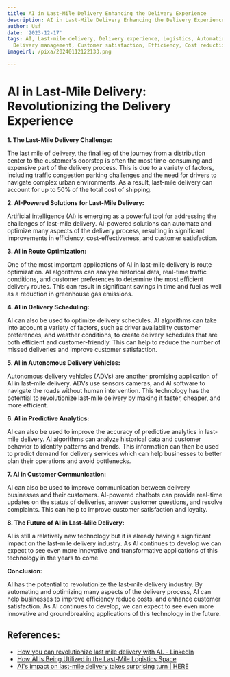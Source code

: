 ```yaml
---
title: AI in Last-Mile Delivery Enhancing the Delivery Experience
description: AI in Last-Mile Delivery Enhancing the Delivery Experience
author: Usf
date: '2023-12-17'
tags: AI, Last-mile delivery, Delivery experience, Logistics, Automation, Route optimization,
  Delivery management, Customer satisfaction, Efficiency, Cost reduction, Sustainability
imageUrl: /pixa/20240112122133.png

---
```

# AI in Last-Mile Delivery: Revolutionizing the Delivery Experience

**1. The Last-Mile Delivery Challenge:**

The last mile of delivery, the final  leg of the journey from a distribution center  to the  customer's doorstep is often the most time-consuming  and expensive part of  the delivery process. This is due to a variety of factors, including traffic congestion parking challenges and the need for drivers to navigate complex  urban environments. As a result, last-mile delivery can account for up to  50% of the total cost of shipping.

**2. AI-Powered Solutions  for Last-Mile Delivery:**

Artificial  intelligence  (AI) is emerging as a powerful tool for addressing the challenges of last-mile delivery. AI-powered solutions can  automate and optimize  many aspects of the delivery process, resulting in significant improvements in efficiency, cost-effectiveness, and customer satisfaction.

**3. AI in Route Optimization:**

One of the most  important applications of AI  in last-mile delivery is  route optimization. AI algorithms can analyze historical data,  real-time traffic conditions, and customer preferences to determine the most efficient delivery routes. This  can result in significant savings in time and  fuel as well as a reduction in greenhouse gas emissions.

**4. AI in Delivery Scheduling:**

AI can also be used to optimize  delivery schedules. AI algorithms can take into account a variety of factors, such as driver availability customer preferences, and weather conditions, to create delivery schedules that are both efficient  and customer-friendly. This can help to reduce the number of  missed deliveries and improve customer  satisfaction.

**5. AI in Autonomous  Delivery Vehicles:**

Autonomous delivery vehicles (ADVs) are another promising application  of AI in last-mile delivery.  ADVs use sensors cameras, and AI software to navigate the roads without human  intervention. This technology has the potential to revolutionize last-mile delivery by  making it faster, cheaper, and more efficient.

**6. AI in Predictive  Analytics:**

AI can  also be used to improve the accuracy of predictive analytics in last-mile delivery. AI algorithms can analyze historical data and customer behavior to identify patterns and trends. This information can then be used to predict  demand for delivery services  which can help businesses  to better plan their operations and avoid bottlenecks.

**7. AI in Customer Communication:**

AI can also be used to improve communication between delivery businesses and their customers. AI-powered chatbots  can provide real-time updates on the status of deliveries, answer customer questions, and resolve  complaints.  This can help  to improve customer satisfaction and loyalty.

**8. The  Future of AI in Last-Mile Delivery:**

AI is still a relatively new technology but it is already having a significant impact on  the last-mile delivery industry. As AI continues  to develop we can expect to see even more  innovative and transformative applications of  this technology  in the years to come.

**Conclusion:**

AI has the  potential to revolutionize the  last-mile delivery industry. By  automating and optimizing many aspects of the delivery process,  AI can help businesses to improve efficiency reduce costs, and enhance customer satisfaction. As AI continues to develop, we can expect to  see even more innovative and groundbreaking applications of  this technology in the future.

## References:
- [How you can revolutionize last mile delivery with AI. - LinkedIn](https://www.linkedin.com/pulse/how-you-can-revolutionize-last-mile-delivery-ai-supplyop-software)
- [How AI is Being Utilized in the Last-Mile Logistics Space](https://www.retailtouchpoints.com/features/executive-viewpoints/how-ai-is-being-utilized-in-the-last-mile-logistics-space)
- [AI's impact on last-mile delivery takes surprising turn | HERE](https://www.here.com/learn/blog/ai-last-mile-delivery)
